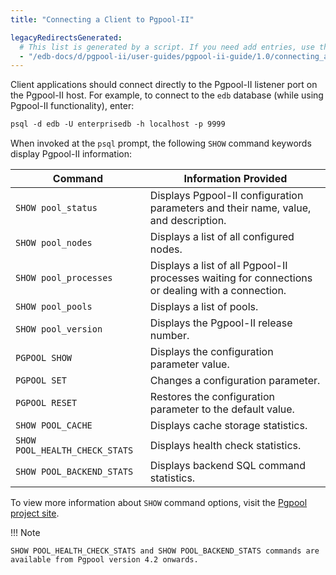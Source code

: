 ```yaml
---
title: "Connecting a Client to Pgpool-II"

legacyRedirectsGenerated:
  # This list is generated by a script. If you need add entries, use the `legacyRedirects` key.
  - "/edb-docs/d/pgpool-ii/user-guides/pgpool-ii-guide/1.0/connecting_a_client_to_pgpool-II.html"
---
```


<div id="connecting_a_client_to_pgpool-II" class="registered_link"></div>

Client applications should connect directly to the Pgpool-II listener port on the Pgpool-II host. For example, to connect to the `edb` database (while using Pgpool-II functionality), enter:

```txt
psql -d edb -U enterprisedb -h localhost -p 9999
```

When invoked at the `psql` prompt, the following `SHOW` command keywords display Pgpool-II information:

| Command                        | Information Provided                                                                             |
| ------------------------------ | ------------------------------------------------------------------------------------------------ |
| `SHOW pool_status`             | Displays Pgpool-II configuration parameters and their name, value, and description.              |
| `SHOW pool_nodes`              | Displays a list of all configured nodes.                                                         |
| `SHOW pool_processes`          | Displays a list of all Pgpool-II processes waiting for connections or dealing with a connection. |
| `SHOW pool_pools`              | Displays a list of pools.                                                                        |
| `SHOW pool_version`            | Displays the Pgpool-II release number.                                                           |
| `PGPOOL SHOW`                  | Displays the configuration parameter value.                                                      |
| `PGPOOL SET`                   | Changes a configuration parameter.                                                               |
| `PGPOOL RESET`                 | Restores the configuration parameter to the default value.                                       |
| `SHOW POOL_CACHE`              | Displays cache storage statistics.                                                               |
| `SHOW POOL_HEALTH_CHECK_STATS` | Displays health check statistics.                                                            |
| `SHOW POOL_BACKEND_STATS`      | Displays backend SQL command statistics.                                                          |

To view more information about `SHOW` command options, visit the [Pgpool project site](https://www.pgpool.net/docs/current/en/html/sql-commands.html).

!!! Note

    SHOW POOL_HEALTH_CHECK_STATS and SHOW POOL_BACKEND_STATS commands are available from Pgpool version 4.2 onwards.
